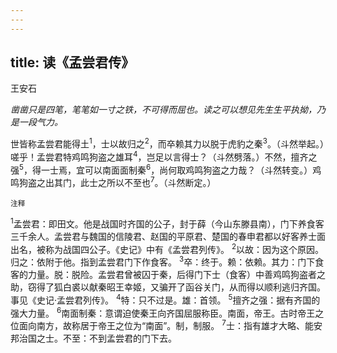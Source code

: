 ```yaml
---
---
---
```

title: 读《孟尝君传》
---



王安石

*凿凿只是四笔，笔笔如一寸之铁，不可得而屈也。读之可以想见先生生平执拗，乃是一段气力。*

世皆称孟尝君能得土<sup>1</sup>，士以故归之<sup>2</sup>，而卒赖其力以脱于虎豹之秦<sup>3</sup>。（斗然举起。）嗟乎！孟尝君特鸡鸣狗盗之雄耳<sup>4</sup>，岂足以言得士？（斗然劈落。）不然，擅齐之强<sup>5</sup>，得一士焉，宜可以南面面制秦<sup>6</sup>，尚何取鸡鸣狗盗之力哉？（斗然转变。）鸡鸣狗盗之出其门，此士之所以不至也<sup>7</sup>。（斗然断定。）

<sup>注释</sup>

<sup>1</sup>孟尝君：即田文。他是战国时齐国的公子，封于薛（今山东滕县南），门下养食客三千余人。孟尝君与魏国的信陵君、赵国的平原君、楚国的春申君都以好客养士面出名，被称为战国四公子。《史记》中有《孟尝君列传》。
<sup>2</sup>以故：因为这个原因。归之：依附于他。指到孟尝君门下作食客。
<sup>3</sup>卒：终于。赖：依赖。其力：门下食客的力量。脱：脱险。孟尝君曾被囚于秦，后得门下士（食客）中善鸡鸣狗盗者之助，窃得了狐白裘以献秦昭王幸姬，又骗开了函谷关门，从而得以顺利逃归齐国。事见《史记·孟尝君列传》。
<sup>4</sup>特：只不过是。雄：首领。
<sup>5</sup>擅齐之强：据有齐国的强大力量。
<sup>6</sup>南面制秦：意谓迫使秦王向齐国屈服称臣。南面，帝王。古时帝王之位面向南方，故称居于帝王之位为“南面”。制，制服。
<sup>7</sup>士：指有雄才大略、能安邦治国之士。不至：不到孟尝君的门下去。